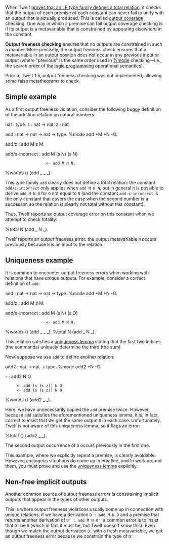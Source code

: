 {{undocumented}}
When Twelf [[%total|proves that an LF type family defines a total relation]], it checks that the output of each premise of each constant can never fail to unify with an output that is actually produced.  This is called [[output coverage]] checking.  One way in which a premise can fail output coverage checking is if its output is a metavariable that is constrained by appearing elsewhere in the constant.  

'''Output freeness checking''' ensures that no outputs are constrained in such a manner.  More precisely, the output freeness check ensures that a metavariable in an output position does not occur in any previous input or output (where "previous" is the same order used in [[%mode]] checking—i.e., the search order of the [[logic programming]] operational semantics).  

Prior to Twelf 1.5, output freeness checking was not implemented, allowing some false metatheorems to check. 

== Simple example ==

As a first output freeness violation, consider the following buggy definition of the addition relation on natural numbers:

<twelf export="nat">
nat : type.
s : nat -> nat.
z : nat.
</twelf>

<twelf export="ex1" import="nat">
add : nat -> nat -> nat -> type.
%mode add +M +N -O.

add/z : add M z M.

add/s-incorrect : add M (s N) (s N)
                   <- add M N N.

%worlds () (add _ _ _).
</twelf>

This type family <tt>add</tt> clearly does not define a total relation: the constant <tt>add/s-incorrect</tt> only applies when <tt>add M N N</tt>, but in general it is possible to derive <tt>add M N O</tt> for <tt>O</tt> not equal to <tt>N</tt> (and the constant <tt>add-s-incorrect</tt> is the only constant that covers the case when the second number is a successor, so the relation is clearly not total without this constant).  

Thus, Twelf reports an output coverage error on this constant when we attempt to check totality:

<twelf check="decl" import="ex1">
%total N (add _ N _).
</twelf>

Twelf reports an output freeness error: the output metavariable <tt>N</tt> occurs previously because <tt>N</tt> is an input to the relation.

== Uniqueness example ==

It is common to encounter output freeness errors when working with relations that have unique outputs.  For example, consider a correct definition of <tt>add</tt>:

<twelf export="ex3" import="nat">
add : nat -> nat -> nat -> type.
%mode add +M +N -O.

add/z : add M z M.

add/s-incorrect : add M (s N) (s O)
                   <- add M N O.
%worlds () (add _ _ _).
%total N (add _ N _).
</twelf>

This relation satisfies a [[uniqueness lemma]] stating that the first two indices (the summands) uniquely determine the third (the sum).

Now, suppose we use <tt>add</tt> to define another relation:

<twelf import="ex3">
add2 : nat -> nat -> type.
%mode add2 +N -O.

- : add2 N O
      <- add (s (s z)) N O
      <- add (s (s z)) N O.

%worlds () (add2 _ _).
</twelf>

Here, we have unnecessarily copied the <tt>add</tt> premise twice.  However, because <tt>add</tt> satisfies the aforementioned uniqueness lemma, it is, in fact, correct to insist that we get the same output <tt>O</tt> in each case.  Unfortunately, Twelf is not aware of this uniqueness lemma, so it flags an error:

<twelf import="ex3" check="decl">
%total {} (add2 _ _).
</twelf>

The second output occurrence of <tt>O</tt> occurs previously in the first one.

This example, where we explicitly repeat a premise, is clearly avoidable.  However, analogous situations do come up in practice, and to work around them, you must prove and use the [[uniqueness lemma]] explicitly.  

== Non-free implicit outputs ==

Another common source of output freeness errors is constraining implicit outputs that appear in the types of other outputs.

{{needs|an example of this point}}

This is where output freeness violations usually come up in connection with unique relations: if we have a derivation <tt>D : add M N O</tt> and a premise that returns another derivation of <tt>D' : add M N O'</tt>, a common error is to insist that <tt>O'</tt> be <tt>O</tt> (which in fact it must be, but Twelf doesn't know this).  Even though we match the output derivation <tt>D'</tt> with a fresh metavariable, we get an output freeness error because we constrain the type of <tt>D'</tt>.  

{{tutorial}}